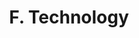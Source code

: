 ---
title: F. Technology
description: Siamo la software factory al servizio dei tuoi progetti.
template: splash # or doc
sidebar:
  order: 1
banner:
  content: |
    Dai un'occhiata anche a 
    <a href="https://f.technology/">F.Technology</a>
prev: false
next: false
hero:
  tagline: Siamo la software factory al servizio dei tuoi progetti.
  image:
    file: ../../../public/logo.svg
  actions:
    - text: Vai
      link: /about
      icon: right-arrow
      variant: primary
---